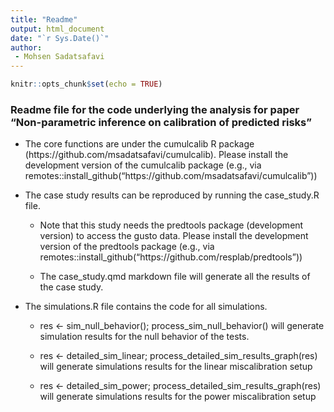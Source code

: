 ```yaml
---
title: "Readme"
output: html_document
date: "`r Sys.Date()`"
author: 
 - Mohsen Sadatsafavi 
---
```


```r
knitr::opts_chunk$set(echo = TRUE)
```

### Readme file for the code underlying the analysis for paper "Non-parametric inference on calibration of predicted risks"


* The core functions are under the cumulcalib R package (https://github.com/msadatsafavi/cumulcalib). Please install the development version of the cumulcalib package (e.g., via remotes::install_github("https://github.com/msadatsafavi/cumulcalib"))

* The case study results can be reproduced by running the case_study.R file. 
 
  + Note that this study needs the predtools package (development version) to access the gusto data. Please install the development version of the predtools package (e.g., via remotes::install_github("https://github.com/resplab/predtools"))

  + The case_study.qmd markdown file will generate all the results of the case study.

* The simulations.R file contains the code for all simulations.
  + res <- sim_null_behavior(); process_sim_null_behavior() will generate simulation results for the null behavior of the tests.
  
  + res <- detailed_sim_linear; process_detailed_sim_results_graph(res) will generate simulations results for the linear miscalibration setup
  
  + res <- detailed_sim_power; process_detailed_sim_results_graph(res) will generate simulations results for the power miscalibration setup
  
  
